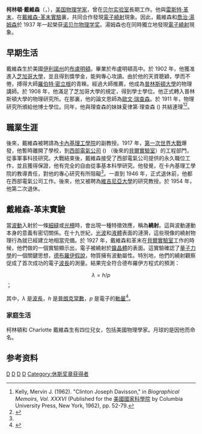{{NoteTA|G1=物理學}}
{{Infobox_Scientist
| name = 柯林頓·戴維森{{Nobel icon|1937年諾貝爾物理學獎|諾貝爾物理學獎}}<br />Clinton Davisson
| image = Clinton Davisson.jpg
| image_size        = 200px
|caption           =柯林頓·戴維森
| birth_date = 1881年10月22日
| birth_place = {{USA}}[[伊利諾州|伊利諾州]][[布卢明顿_(伊利诺伊州)|布盧明頓]]
| death_date = {{Death date and age|1958|2|1|1881|10|22}}
| death_place = {{USA}}[[維吉尼亞州|維吉尼亞州]][[夏律第鎮|夏律第鎮]]
| field = [[物理学|物理学]]
| work_institution =[[普林斯頓大學|普林斯頓大學]]<br />[[卡內基理工學院|卡內基理工學院]]<br />  [[贝尔实验室|贝尔实验室]]
| alma_mater = [[芝加哥大學|芝加哥大學]]<br />[[普林斯頓大學|普林斯頓大學]]
| doctoral_advisor = [[File:Nobel_prize_medal.svg|20px]][[歐文·理查森|歐文·理查森]]
| doctoral_students =[[雷斯特·革末|雷斯特·革末]]
| influenced= [[File:Nobel_prize_medal.svg|20px]][[威廉·肖克利|威廉·肖克利]]
| known_for  = [[電子|電子]][[繞射|繞射]]
| prizes =  Comstock Prize (1928)<br />Elliott Cresson Medal (1931)<br />[[File:Nobel_prize_medal.svg|20px]] [[诺贝尔物理学奖|诺贝尔物理学奖]]（1937年）
}}

'''柯林頓·戴維森'''（{{lang-en|'''Clinton Davisson'''}}，{{bd|1881年|10月22日|1958年|2月1日|catIdx=D}}），[[美国|美国]][[物理学家|物理学家]]，曾在[[贝尔实验室|贝尔实验室]]長期工作。他與[[雷斯特·革末|雷斯特·革末]]，在[[戴維森-革末實驗|戴維森-革末實驗]]裏，共同合作發現[[電子|電子]][[繞射|繞射]]現象。因此，戴維森和[[喬治·湯姆森|喬治·湯姆森]]於 1937 年一起榮获[[诺贝尔物理学奖|诺贝尔物理学奖]]。湯姆森也在同時獨立地發現[[電子繞射|電子繞射]]現象。

== 早期生活 ==
戴維森生於美國[[伊利諾州|伊利諾州]]的[[布卢明顿_(伊利诺伊州)|布盧明頓]]。畢業於布盧明頓高中。於 1902 年，他獲准進入[[芝加哥大學|芝加哥大學]]，並且得到獎學金，能夠專心攻讀。由於他的天資聰穎，學而不倦，搏得大師[[羅伯特·密立根|羅伯特·密立根]]的青睞。經過大師推薦，他成為[[普林斯頓大學|普林斯頓大學]]的物理講師。於 1908 年，他滿足了芝加哥大學的規定，得到學士學位。他正式轉入普林斯頓大學的物理研究所。在那裏，他的論文恩師為[[歐文·瑞查森|歐文·瑞查森]]。於 1911 年，物理研究所頒給他博士學位。同年，他與理查森的妹妹夏律第·理查森 ({{lang|en|Charlotte Richardson}}) 共結連理<ref name="Kelly">Kelly, Mervin J. (1962). "Clinton Joseph Davisson," in ''Biographical Memoirs, Vol. XXXVI'' (Published for the [[美國國家科學院|美國國家科學院]] by Columbia University Press, New York, 1962), pp. 52-79.</ref><ref>{{cite web | author=Nobel Foundation | title=Clinton Joseph Davisson: The Nobel Prize in Physics 1937 | url=http://www.nobel.se/physics/laureates/1937/davisson-bio.html | work=Les Prix Nobel | publisher= | date=1937 | accessdate=2007-09-17 | archive-date=2004-08-03 | archive-url=https://web.archive.org/web/20040803150151/http://www.nobel.se/physics/laureates/1937/davisson-bio.html | dead-url=no }}</ref>。

== 職業生涯 ==
後來，戴維森被聘請為[[卡內基理工學院|卡內基理工學院]]的副教授。1917 年，[[第一次世界大戰|第一次世界大戰]]爆發，他暫時離開了學校，到[[西部電氣公司|西部電氣公司]] ({{lang|en|Western Electric Company}}) （後來的[[貝爾實驗室|貝爾實驗室]]）的工程部門，從事軍事科技研究。大戰結束後，戴維森接受了西部電氣公司提供的永久職位工作，並且獲得保證，他有完全的自由從事基本科學研究。他發覺，在卡內基理工學院的教導責任，對他的專心研究有所阻礙<ref name="Kelly" />。一直到 1946 年，正式退休前，他都在西部電氣公司工作。後來，他又被聘為[[維吉尼亞大學|維吉尼亞大學]]的研究教授。於 1954 年，他第二次退休。

== 戴維森-革末實驗 ==
當[[波動|波動]]入射於一條[[雙縫實驗|細縫]]或[[光柵|光柵]]時，會出現一種特徵效應，稱為'''繞射'''。這與波動運動本身的意義有密切關係。在十九世紀，[[光波|光波]]和[[液體|液體]]表面的漣漪，這些現像的繞射物理行為就已經建立地相當完備。於 1927 年，戴維森和革末在[[貝爾實驗室|貝爾實驗室]]工作的時候，他們做的一個實驗顯示出，電子被繞射於[[鎳|鎳]][[晶體|晶體]]的表面。這實驗確認了[[量子力學|量子力學]]的一個關鍵思想，[[德布羅伊假說|德布羅伊假說]]，物質擁有波動屬性。特別地，他們的繞射觀察促成了首次成功的電子[[波長|波長]]的測量。結果完全符合德布羅伊方程式的預測：
:<math>\lambda = h/p</math> ；

其中，<math>\lambda</math> 是[[波長|波長]]，<math>h</math> 是[[普朗克常數|普朗克常數]]，<math> p </math> 是電子的[[動量|動量]]<ref>{{cite book | last=Davisson | first=Clinton | chapter=The Discovery of Electron Waves | title=Nobel Lectures, Physics 1922-1941 | url=http://nobelprize.org/nobel_prizes/physics/laureates/1937/davisson-lecture.html | location=Amsterdam | publisher=Elsevier Publishing Company | year=1965 | isbn= | accessdate=2007-09-17 | archive-date=2017-08-27 | archive-url=https://web.archive.org/web/20170827084747/http://www.nobelprize.org/nobel_prizes/physics/laureates/1937/davisson-lecture.html | dead-url=no }}</ref>。

=== 家庭生活 ===
柯林頓和 Charlotte 戴維森生有四位兒女，包括美國物理學家{{le|理查·戴維森|Richard Davisson}}。月球的{{le|戴維森隕石坑|Davisson (crater)}}是因他而命名。

== 参考资料 ==
{{commonscat|Clinton Davisson}}
{{reflist}}

{{原子核物理学}}
{{诺贝尔物理学奖获得者 (1926年-1950年)}}
{{休斯奖章获得者}}

{{Authority control}}
[[Category:美国物理学家|D]]
[[Category:诺贝尔物理学奖获得者|D]]
[[Category:芝加哥大學校友|D]]
[[Category:普林斯頓大學校友|D]]
[[Category:休斯奖章获得者|Category:休斯奖章获得者]]